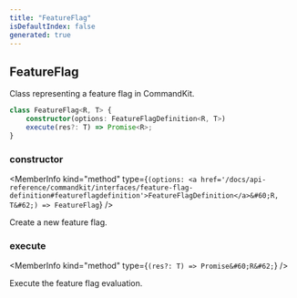 ```yaml
---
title: "FeatureFlag"
isDefaultIndex: false
generated: true
---
```



<!-- This file was generated from the CommandKit source. Do not modify. Instead, re-run the "docgen" script -->


## FeatureFlag

<GenerationInfo sourceFile="packages/commandkit/src/flags/feature-flags.ts" sourceLine="247" packageName="commandkit" />

Class representing a feature flag in CommandKit.

```ts title="Signature"
class FeatureFlag<R, T> {
    constructor(options: FeatureFlagDefinition<R, T>)
    execute(res?: T) => Promise<R>;
}
```

<div className="members-wrapper">

### constructor

<MemberInfo kind="method" type={`(options: <a href='/docs/api-reference/commandkit/interfaces/feature-flag-definition#featureflagdefinition'>FeatureFlagDefinition</a>&#60;R, T&#62;) => FeatureFlag`}   />

Create a new feature flag.
### execute

<MemberInfo kind="method" type={`(res?: T) => Promise&#60;R&#62;`}   />

Execute the feature flag evaluation.


</div>
